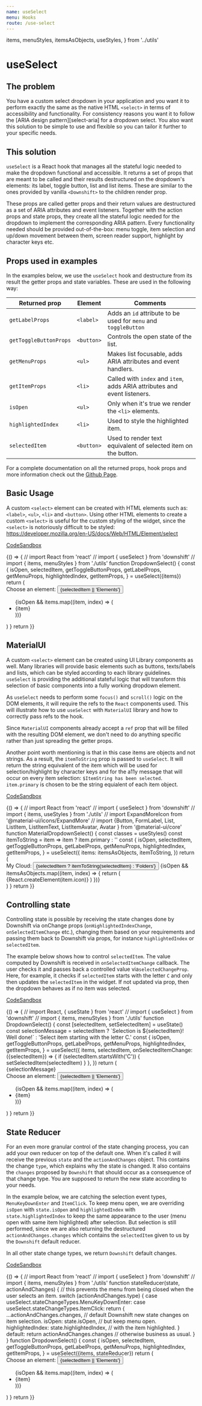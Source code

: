 ```yaml
---
name: useSelect
menu: Hooks
route: /use-select
---
```


  items,
  menuStyles,
  itemsAsObjects,
  useStyles,
} from '../utils'

# useSelect

## The problem

You have a custom select dropdown in your application and you want it to perform
exactly the same as the native HTML `<select>` in terms of accessibility and
functionality. For consistency reasons you want it to follow the [ARIA design
pattern][select-aria] for a dropdown select. You also want this solution to be
simple to use and flexible so you can tailor it further to your specific needs.

## This solution

`useSelect` is a React hook that manages all the stateful logic needed to make
the dropdown functional and accessible. It returns a set of props that are meant
to be called and their results destructured on the dropdown's elements: its
label, toggle button, list and list items. These are similar to the ones
provided by vanilla `<Downshift>` to the children render prop.

These props are called getter props and their return values are destructured as
a set of ARIA attributes and event listeners. Together with the action props and
state props, they create all the stateful logic needed for the dropdown to
implement the corresponding ARIA pattern. Every functionality needed should be
provided out-of-the-box: menu toggle, item selection and up/down movement
between them, screen reader support, highlight by character keys etc.

## Props used in examples

In the examples below, we use the `useSelect` hook and destructure from its
result the getter props and state variables. These are used in the following
way:

| Returned prop          | Element    | Comments                                                                  |
| ---------------------- | ---------- | ------------------------------------------------------------------------- |
| `getLabelProps`        | `<label>`  | Adds an `id` attribute to be used for `menu` and `toggleButton`           |
| `getToggleButtonProps` | `<button>` | Controls the open state of the list.                                      |
| `getMenuProps`         | `<ul>`     | Makes list focusable, adds ARIA attributes and event handlers.            |
| `getItemProps`         | `<li>`     | Called with `index` and `item`, adds ARIA attributes and event listeners. |
| `isOpen`               | `<ul>`     | Only when it's true we render the `<li>` elements.                        |
| `highlightedIndex`     | `<li>`     | Used to style the highlighted item.                                       |
| `selectedItem`         | `<button>` | Used to render text equivalent of selected item on the button.            |

For a complete documentation on all the returned props, hook props and more
information check out the
[Github Page](https://github.com/downshift-js/downshift/tree/master/src/hooks/useSelect).

## Basic Usage

A custom `<select>` element can be created with HTML elements such as:
`<label>`, `<ul>`, `<li>` and `<button>`. Using other HTML elements to create a
custom `<select>` is useful for the custom styling of the widget, since the
`<select>` is notoriously difficult to be styled:
https://developer.mozilla.org/en-US/docs/Web/HTML/Element/select

[CodeSandbox](https://codesandbox.io/s/useselect-usage-53qfj)

<Playground>
  {() => {
    // import React from 'react'
    // import { useSelect } from 'downshift'
    // import { items, menuStyles } from './utils'
    function DropdownSelect() {
      const {
        isOpen,
        selectedItem,
        getToggleButtonProps,
        getLabelProps,
        getMenuProps,
        highlightedIndex,
        getItemProps,
      } = useSelect({items})
      return (
        <div>
          <label {...getLabelProps()}>Choose an element:</label>
          <button {...getToggleButtonProps()}>
            {selectedItem || 'Elements'}
          </button>
          <ul {...getMenuProps()} style={menuStyles}>
            {isOpen &&
              items.map((item, index) => (
                <li
                  style={
                    highlightedIndex === index
                      ? {backgroundColor: '#bde4ff'}
                      : {}
                  }
                  key={`${item}${index}`}
                  {...getItemProps({item, index})}
                >
                  {item}
                </li>
              ))}
          </ul>
        </div>
      )
    }
    return <DropdownSelect />
  }}
</Playground>

## MaterialUI

A custom `<select>` element can be created using UI Library components as well.
Many libraries will provide basic elements such as buttons, texts/labels and
lists, which can be styled according to each library guidelines. `useSelect` is
providing the additional stateful logic that will transform this selection of
basic components into a fully working dropdown element.

As `useSelect` needs to perform some `focus()` and `scroll()` logic on the DOM
elements, it will require the refs to the `React` components used. This will
illustrate how to use `useSelect` with `MaterialUI` library and how to correctly
pass refs to the hook.

Since `MaterialUI` components already accept a `ref` prop that will be filled
with the resulting DOM element, we don't need to do anything specific rather
than just spreading the getter props.

Another point worth mentioning is that in this case items are objects and not
strings. As a result, the `itemToString` prop is passed to `useSelect`. It will
return the string equivalent of the item which will be used for
selection/highlight by character keys and for the a11y message that will occur
on every item selection: `$ItemString has been selected`. `item.primary` is
chosen to be the string equialent of each item object.

[CodeSandbox](https://codesandbox.io/s/useselect-ui-libraries-materialui-fls5o)

<Playground>
  {() => {
    // import React from 'react'
    // import { useSelect } from 'downshift'
    // import { items, useStyles } from './utils'
    // import ExpandMoreIcon from '@material-ui/icons/ExpandMore'
    // import {Button, FormLabel, List, ListItem, ListItemText, ListItemAvatar, Avatar } from '@material-ui/core'
    function MaterialDropdownSelect() {
      const classes = useStyles()
      const itemToString = item => item ? item.primary : ''
      const {
        isOpen,
        selectedItem,
        getToggleButtonProps,
        getLabelProps,
        getMenuProps,
        highlightedIndex,
        getItemProps,
      } = useSelect({
        items: itemsAsObjects,
        itemToString,
      })
      return (
        <div>
          <FormLabel {...getLabelProps()}>My Cloud:</FormLabel>
          <Button
            variant="contained"
            color="secondary"
            className={classes.button}
            {...getToggleButtonProps()}
          >
            {selectedItem ? itemToString(selectedItem) : 'Folders'}
            <ExpandMoreIcon className={classes.rightIcon} />
          </Button>
          <List className={classes.root} {...getMenuProps()}>
            {isOpen &&
              itemsAsObjects.map((item, index) => {
                return (
                  <ListItem
                    key={`${item.primary}-${index}`}
                    className={
                      index === highlightedIndex
                        ? classes.highlighted
                        : undefined
                    }
                    {...getItemProps({
                      item,
                      index,
                    })}
                  >
                    <ListItemAvatar>
                      <Avatar>{React.createElement(item.icon)}</Avatar>
                    </ListItemAvatar>
                    <ListItemText
                      primary={item.primary}
                      secondary={item.secondary}
                    />
                  </ListItem>
                )
              })}
          </List>
        </div>
      )
    }
    return <MaterialDropdownSelect />
  }}
</Playground>

## Controlling state

Controlling state is possible by receiving the state changes done by Downshift
via onChange props (`onHighlightedIndexChange`, `onSelectedItemChange` etc.),
changing them based on your requirements and passing them back to Downshift via
props, for instance `highlightedIndex` or `selectedItem`.

The example below shows how to control `selectedItem`. The value computed by
Downshift is received in `onSelectedItemChange` callback. The user checks it and
passes back a controlled value via`selectedChangeProp`. Here, for example, it
checks if `selectedItem` starts with the letter `C` and only then updates the
`selectedItem` in the widget. If not updated via prop, then the dropdown behaves
as if no item was selected.

[CodeSandbox](https://codesandbox.io/s/useselect-variations-controlling-state-8tvwj)

<Playground>
  {() => {
    // import React, { useState } from 'react'
    // import { useSelect } from 'downshift'
    // import { items, menuStyles } from './utils'
    function DropdownSelect() {
      const [selectedItem, setSelectedItem] = useState()
      const selectionMessage = selectedItem
        ? `Selection is ${selectedItem}! Well done!`
        : 'Select item starting with the letter C.'
      const {
        isOpen,
        getToggleButtonProps,
        getLabelProps,
        getMenuProps,
        highlightedIndex,
        getItemProps,
      } = useSelect({
        items,
        selectedItem,
        onSelectedItemChange: ({selectedItem}) => {
          if (selectedItem.startsWith('C')) {
            setSelectedItem(selectedItem)
          }
        },
      })
      return (
        <div>
          <div>{selectionMessage}</div>
          <label {...getLabelProps()}>Choose an element:</label>
          <button {...getToggleButtonProps()}>
            {selectedItem || 'Elements'}
          </button>
          <ul {...getMenuProps()} style={menuStyles}>
            {isOpen &&
              items.map((item, index) => (
                <li
                  style={
                    highlightedIndex === index
                      ? {backgroundColor: '#bde4ff'}
                      : {}
                  }
                  key={`${item}${index}`}
                  {...getItemProps({item, index})}
                >
                  {item}
                </li>
              ))}
          </ul>
        </div>
      )
    }
    return <DropdownSelect />
  }}
</Playground>

## State Reducer

For an even more granular control of the state changing process, you can add
your own reducer on top of the default one. When it's called it will receive the
previous `state` and the `actionAndChanges` object. This contains the change
`type`, which explains why the state is changed. It also contains the `changes`
proposed by `Downshift` that should occur as a consequence of that change type.
You are supposed to return the new state according to your needs.

In the example below, we are catching the selection event types,
`MenuKeyDownEnter` and `ItemClick`. To keep menu open, we are overriding
`isOpen` with `state.isOpen` and `highlightedIndex` with
`state.highlightedIndex` to keep the same appearance to the user (menu open with
same item highlighted) after selection. But selection is still performed, since
we are also returning the destructured `actionAndChanges.changes` which contains
the `selectedItem` given to us by the `Downshift` default reducer.

In all other state change types, we return `Downshift` default changes.

[CodeSandbox](https://codesandbox.io/s/useselect-variations-state-reducer-ysc2r)

<Playground>
  {() => {
    // import React from 'react'
    // import { useSelect } from 'downshift'
    // import { items, menuStyles } from './utils'
    function stateReducer(state, actionAndChanges) {
      // this prevents the menu from being closed when the user selects an item.
      switch (actionAndChanges.type) {
        case useSelect.stateChangeTypes.MenuKeyDownEnter:
        case useSelect.stateChangeTypes.ItemClick:
          return {
            ...actionAndChanges.changes, // default Downshift new state changes on item selection.
            isOpen: state.isOpen, // but keep menu open.
            highlightedIndex: state.highlightedIndex, // with the item highlighted.
          }
        default:
          return actionAndChanges.changes // otherwise business as usual.
      }
    }
    function DropdownSelect() {
      const {
        isOpen,
        selectedItem,
        getToggleButtonProps,
        getLabelProps,
        getMenuProps,
        highlightedIndex,
        getItemProps,
      } = useSelect({items, stateReducer})
      return (
        <div>
          <label {...getLabelProps()}>Choose an element:</label>
          <button {...getToggleButtonProps()}>
            {selectedItem || 'Elements'}
          </button>
          <ul {...getMenuProps()} style={menuStyles}>
            {isOpen &&
              items.map((item, index) => (
                <li
                  style={
                    highlightedIndex === index
                      ? {backgroundColor: '#bde4ff'}
                      : {}
                  }
                  key={`${item}${index}`}
                  {...getItemProps({item, index})}
                >
                  {item}
                </li>
              ))}
          </ul>
        </div>
      )
    }
    return <DropdownSelect />
  }}
</Playground>
